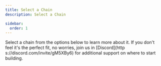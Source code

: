 ```yaml
---
title: Select a Chain
description: Select a Chain

sidebar:
  order: 1
---
```


Select a chain from the options below to learn more about it. 
If you don't feel it's the perfect fit, no worries, join us in [Discord](http s://discord.com/invite/gM5XBy6) for additional
support on where to start building.

<br />
<SelectChain client:load />
<GasAndTokens client:load />